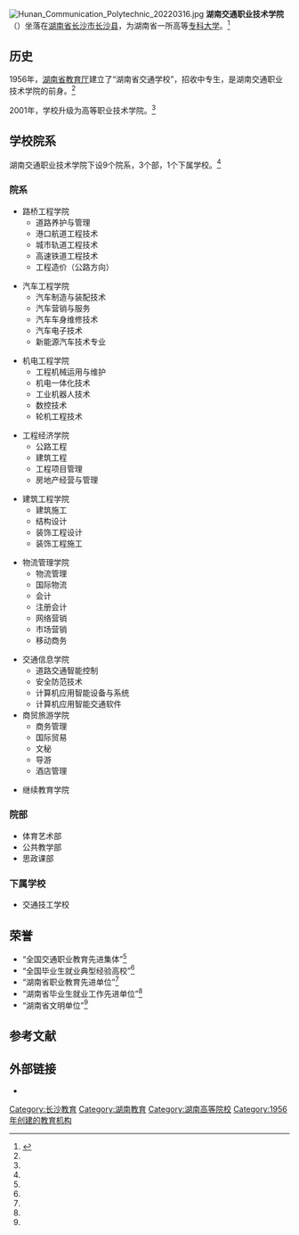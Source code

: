 {{coord|28.142311|N|113.186247|E|format=dms|region:CN_type:edu|display=title}}
{{高校
|名称            = 湖南交通职业技术学院
|外文名          = Hunan Communication Polytechnic 
|图像            = [[Image:Hunan_Communication_Polytechnic_logo.jpg|250px]]
|图像说明        = 校徽
|校训            = 
|建校            = 1956年
|闭校            = 
|校庆日          = 
|类型            = [[公立大学|公立大学]] 
|书记            = 彭元
|校长            = 
|院长            = 王章华<!-- 大专为院长 -->
|教师            = 515人
|职工            = 399人
|学生            = 12000余人
|地址            ={{CHN}}[[湖南省|湖南省]][[长沙市|长沙市]][[长沙县|长沙县]]
|校园环境        = 市区 
|面积            = 1009亩
|老校名          = 
|体育项目        = 
|代表色          = <!--示例：[[紫色|紫色]]和[[金色|金色]] {{Color box|#232176}}{{Color box|#E2AF2D}} -->
|昵称            = 
|吉祥物          = 
|隶属            = [[湖南省教育厅|湖南省教育厅]]
|邮编            = 410132
|网站            = {{URL|http://www.hnjtzy.com.cn/}}
|标志            = <!-- [[Image:|225px]]-->
|脚注            = 
}}
[[File:Hunan_Communication_Polytechnic_20220316.jpg|thumb]]
'''湖南交通职业技术学院'''（{{lang-en|Hunan Communication Polytechnic}}）坐落在[[湖南省|湖南省]][[长沙市|长沙市]][[长沙县|长沙县]]，为湖南省一所高等[[专科大学|专科大学]]。<ref name="fhs ">{{cite web|url=http://www.hnjtzy.com.cn/Category_76/Index.aspx|title=湖南交通职业技术学院简介|accessdate=2012年|work=|publisher=湖南交通职业技术学院|language=zh-cn|deadurl=yes|archiveurl=https://web.archive.org/web/20120331222150/http://www.hnjtzy.com.cn/Category_76/Index.aspx|archivedate=2012-03-31}}</ref>

== 历史 ==
1956年，[[湖南省教育厅|湖南省教育厅]]建立了“湖南省交通学校”，招收中专生，是湖南交通职业技术学院的前身。<ref name="fhs " />

2001年，学校升级为高等职业技术学院。<ref name="fhs " />

== 学校院系 ==
湖南交通职业技术学院下设9个院系，3个部，1个下属学校。<ref name="fhs " />

=== 院系 ===
{{col-begin}}
{{col-3}}
*路桥工程学院
**道路养护与管理
**港口航道工程技术
**城市轨道工程技术
**高速铁道工程技术
**工程造价（公路方向）

*汽车工程学院
**汽车制造与装配技术
**汽车营销与服务
**汽车车身维修技术
**汽车电子技术
**新能源汽车技术专业

*机电工程学院
**工程机械运用与维护
**机电一体化技术
**工业机器人技术
**数控技术
**轮机工程技术

{{col-3}}
*工程经济学院
**公路工程
**建筑工程
**工程项目管理
**房地产经营与管理

*建筑工程学院
**建筑施工
**结构设计
**装饰工程设计
**装饰工程施工

*物流管理学院
**物流管理
**国际物流
**会计
**注册会计
**网络营销
**市场营销
**移动商务
{{col-3}}

*交通信息学院
**道路交通智能控制
**安全防范技术
**计算机应用智能设备与系统
**计算机应用智能交通软件
*商贸旅游学院
**商务管理
**国际贸易
**文秘
**导游
**酒店管理

*继续教育学院
{{col-end}}

=== 院部 ===
*体育艺术部
*公共教学部
*思政课部

=== 下属学校 ===
*交通技工学校

== 荣誉 ==
*“全国交通职业教育先进集体”<ref name="fhs " />
*“全国毕业生就业典型经验高校”<ref name="fhs " />
*“湖南省职业教育先进单位”<ref name="fhs " />
*“湖南省毕业生就业工作先进单位”<ref name="fhs " />
*“湖南省文明单位”<ref name="fhs " />

==参考文献==
<div class="references-small">
<references></references>
</div>
==外部链接==
{{Commons category|Hunan Communication Polytechnic}}
*{{Official website|1=http://www.hnjtzy.com.cn/}}

{{湖南省高等院校}}

{{DEFAULTSORT:Hu湖南}}
[[Category:长沙教育|Category:长沙教育]]
[[Category:湖南教育|Category:湖南教育]]
[[Category:湖南高等院校|Category:湖南高等院校]]
[[Category:1956年创建的教育机构|Category:1956年创建的教育机构]]